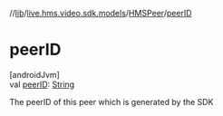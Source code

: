 //[lib](../../../index)/[live.hms.video.sdk.models](../index)/[HMSPeer](index)/[peerID](peer-i-d)

# peerID

[androidJvm]\
val [peerID](peer-i-d): [String](https://kotlinlang.org/api/latest/jvm/stdlib/kotlin/-string/index.html)

The peerID of this peer which is generated by the SDK
